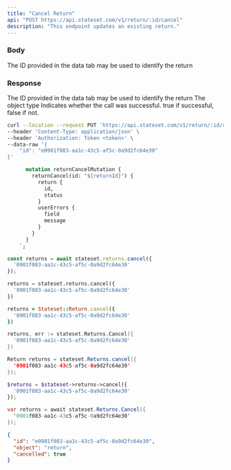 ```yaml
---
title: "Cancel Return"
api: "POST https://api.stateset.com/v1/return/:id/cancel"
description: "This endpoint updates an existing return."
---
```


### Body

<ParamField body="return_id" type="string">
  The ID provided in the data tab may be used to identify the return
</ParamField>

### Response

<ResponseField name="id" type="string">
  The ID provided in the data tab may be used to identify the return
</ResponseField>

<ResponseField name="object" type="string">
  The object type
</ResponseField>

<ResponseField name="success" type="number">
  Indicates whether the call was successful. true if successful, false if not.
</ResponseField>

<RequestExample>

```bash cURL
curl --location --request PUT 'https://api.stateset.com/v1/return/:id/cancel' \
--header 'Content-Type: application/json' \
--header 'Authorization: Token <token>' \
--data-raw '{
    "id": "e0901f083-aa1c-43c5-af5c-0a9d2fc64e30"
}'
```

```graphQL GraphQL
      mutation returnCancelMutation {
        returnCancel(id: "${returnId}") {
          return {
            id,
            status
          }
          userErrors {
            field
            message
          }
        }
      }
    `;
```
    

```js Node.js
const returns = await stateset.returns.cancel({
  '0901f083-aa1c-43c5-af5c-0a9d2fc64e30'
});
```

```python Python
returns = stateset.returns.cancel({
  '0901f083-aa1c-43c5-af5c-0a9d2fc64e30'
})
```

```ruby Ruby
returns = Stateset::Return.cancel({
  '0901f083-aa1c-43c5-af5c-0a9d2fc64e30'
})
```

```go Go
returns, err := stateset.Returns.Cancel({
  '0901f083-aa1c-43c5-af5c-0a9d2fc64e30'
})
```

```java Java
Return returns = stateset.Returns.cancel({
  '0901f083-aa1c-43c5-af5c-0a9d2fc64e30'
});
```

```php PHP
$returns = $stateset->returns->cancel({
  '0901f083-aa1c-43c5-af5c-0a9d2fc64e30'
});
```

```csharp C#
var returns = await stateset.Returns.Cancel({
  '0901f083-aa1c-43c5-af5c-0a9d2fc64e30'
});
```


</RequestExample>

<ResponseExample>

```json Response
{
  "id": "e0901f083-aa1c-43c5-af5c-0a9d2fc64e30",
  "object": "return",
  "cancelled": true
}
```

</ResponseExample>
